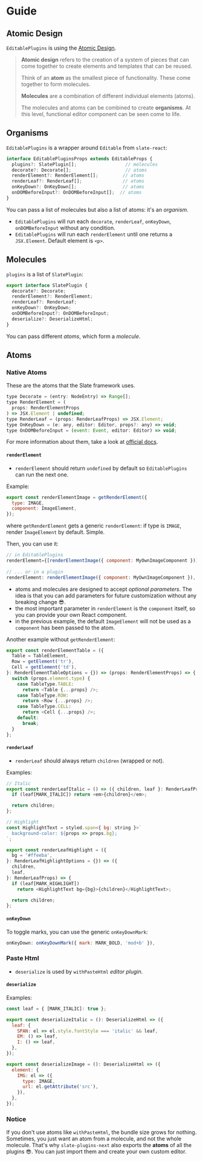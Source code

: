 
<Meta title="Docs/Guide" />

# Guide

## Atomic Design 

`EditablePlugins` is using the [Atomic Design](http://atomicdesign.bradfrost.com/chapter-2/).

> **Atomic design** refers to the creation of a system of pieces that can come together to create elements and templates that can be reused.
>
> Think of an **atom** as the smallest piece of functionality. These come together to form molecules.
>
> **Molecules** are a combination of different individual elements (atoms).
>
> The molecules and atoms can be combined to create **organisms**. At this level, functional editor component can be seen come to life.


## Organisms

`EditablePlugins` is a wrapper around `Editable` from `slate-react`:

```js
interface EditablePluginsProps extends EditableProps {
  plugins?: SlatePlugin[];                  // molecules
  decorate?: Decorate[];                    // atoms
  renderElement?: RenderElement[];         // atoms
  renderLeaf?: RenderLeaf[];               // atoms
  onKeyDown?: OnKeyDown[];                 // atoms
  onDOMBeforeInput?: OnDOMBeforeInput[];  // atoms
}
```

You can pass a list of molecules but also a list of atoms: it's an *organism*.

- `EditablePlugins` will run each `decorate`, `renderLeaf`, `onKeyDown`, `onDOMBeforeInput` without any condition.
- `EditablePlugins` will run each `renderElement` until one returns a `JSX.Element`. Default element is `<p>`.

## Molecules

`plugins` is a list of `SlatePlugin`:

```js
export interface SlatePlugin {
  decorate?: Decorate;
  renderElement?: RenderElement;
  renderLeaf?: RenderLeaf;
  onKeyDown?: OnKeyDown;
  onDOMBeforeInput?: OnDOMBeforeInput;
  deserialize?: DeserializeHtml;
}
```

You can pass different *atoms*, which form a *molecule*.

## Atoms

### Native Atoms

These are the atoms that the Slate framework uses.

```js
type Decorate = (entry: NodeEntry) => Range[];
type RenderElement = (
  props: RenderElementProps
) => JSX.Element | undefined;
type RenderLeaf = (props: RenderLeafProps) => JSX.Element;
type OnKeyDown = (e: any, editor: Editor, props?: any) => void;
type OnDOMBeforeInput = (event: Event, editor: Editor) => void;
```

For more information about them, take a look at [official docs](https://docs.slatejs.org/).

#### `renderElement`

- `renderElement` should return `undefined` by default so `EditablePlugins` can run the next one.

Example:

```js
export const renderElementImage = getRenderElement({
  type: IMAGE,
  component: ImageElement,
});
```

where `getRenderElement` gets a generic `renderElement`: if type is `IMAGE`, render `ImageElement` by default. Simple.

Then, you can use it:

```js
// in EditablePlugins
renderElement={[renderElementImage({ component: MyOwnImageComponent })]}
  
// ... or in a plugin
renderElement: renderElementImage({ component: MyOwnImageComponent }),
```

- atoms and molecules are designed to accept *optional parameters*. 
The idea is that you can add parameters for future customization without any breaking change 😎.
- the most important parameter in `renderElement` is the `component` itself, so you can provide your own React component.
- in the previous example, the default `ImageElement` will not be used as a `component` has been passed to the atom. 

Another example without `getRenderElement`:

```js
export const renderElementTable = ({
  Table = TableElement,
  Row = getElement('tr'),
  Cell = getElement('td'),
}: RenderElementTableOptions = {}) => (props: RenderElementProps) => {
  switch (props.element.type) {
    case TableType.TABLE:
      return <Table {...props} />;
    case TableType.ROW:
      return <Row {...props} />;
    case TableType.CELL:
      return <Cell {...props} />;
    default:
      break;
  }
};
```

#### `renderLeaf`

- `renderLeaf` should always return `children` (wrapped or not).

Examples:

```js
// Italic
export const renderLeafItalic = () => ({ children, leaf }: RenderLeafProps) => {
  if (leaf[MARK_ITALIC]) return <em>{children}</em>;

  return children;
};

// Highlight
const HighlightText = styled.span<{ bg: string }>`
  background-color: ${props => props.bg};
`;

export const renderLeafHighlight = ({
  bg = '#ffeeba',
}: RenderLeafHighlightOptions = {}) => ({
  children,
  leaf,
}: RenderLeafProps) => {
  if (leaf[MARK_HIGHLIGHT])
    return <HighlightText bg={bg}>{children}</HighlightText>;

  return children;
};
```

#### `onKeyDown`

To toggle marks, you can use the generic `onKeyDownMark`:

```js
onKeyDown: onKeyDownMark({ mark: MARK_BOLD, 'mod+b' }),
```

### Paste Html

- `deserialize` is used by `withPasteHtml` *editor plugin*.

#### `deserialize`

Examples:

```js
const leaf = { [MARK_ITALIC]: true };

export const deserializeItalic = (): DeserializeHtml => ({
  leaf: {
    SPAN: el => el.style.fontStyle === 'italic' && leaf,
    EM: () => leaf,
    I: () => leaf,
  },
});

export const deserializeImage = (): DeserializeHtml => ({
  element: {
    IMG: el => ({
      type: IMAGE,
      url: el.getAttribute('src'),
    }),
  },
});
```

### Notice

If you don't use atoms like `withPasteHtml`, the bundle size grows for nothing.
Sometimes, you just want an atom from a molecule, and not the whole molecule. 
That's why `slate-plugins-next` also exports the **atoms** of all the plugins 😎.
You can just import them and create your own custom editor.



